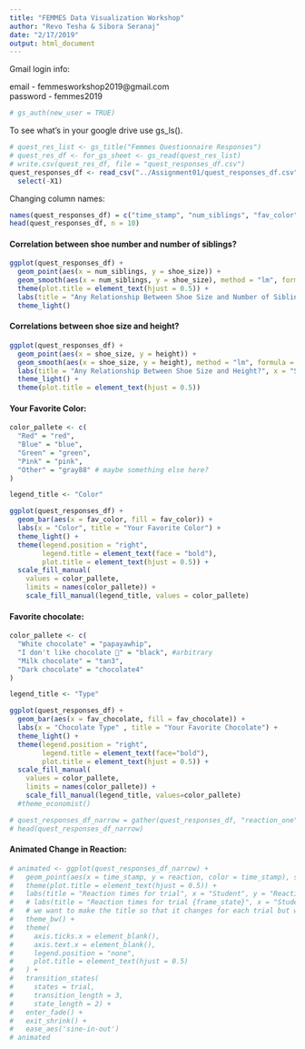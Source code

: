```yaml
---
title: "FEMMES Data Visualization Workshop"
author: "Revo Tesha & Sibora Seranaj"
date: "2/17/2019"
output: html_document
---
```



Gmail login info:

email - femmesworkshop2019@gmail.com
<br/>
password - femmes2019

```r
# gs_auth(new_user = TRUE)
```

To see what's in your google drive use gs_ls().
```r
# quest_res_list <- gs_title("Femmes Questionnaire Responses")
# quest_res_df <- for_gs_sheet <- gs_read(quest_res_list)
# write.csv(quest_res_df, file = "quest_responses_df.csv")
quest_responses_df <- read_csv("../Assignment01/quest_responses_df.csv") %>%
  select(-X1)
```

Changing column names:
```r
names(quest_responses_df) = c("time_stamp", "num_siblings", "fav_color", "height", "shoe_size", "fav_chocolate", "fav_pet", "fav_season", "day_old") #"reaction_one", "reaction_two", "reaction_three", "reaction_four")
head(quest_responses_df, n = 10)
```

#### Correlation between shoe number and number of siblings?
```r
ggplot(quest_responses_df) +
  geom_point(aes(x = num_siblings, y = shoe_size)) +
  geom_smooth(aes(x = num_siblings, y = shoe_size), method = "lm", formula = y ~ x, se = F) +
  theme(plot.title = element_text(hjust = 0.5)) +
  labs(title = "Any Relationship Between Shoe Size and Number of Siblings?", x = "Number of Siblings", y = "Shoe Size") +
  theme_light()
```

#### Correlations between shoe size and height?
```r
ggplot(quest_responses_df) + 
  geom_point(aes(x = shoe_size, y = height)) +
  geom_smooth(aes(x = shoe_size, y = height), method = "lm", formula = y ~ x, se = F) +
  labs(title = "Any Relationship Between Shoe Size and Height?", x = "Shoe Size", y = "Height") +
  theme_light() +
  theme(plot.title = element_text(hjust = 0.5))
```

#### Your Favorite Color:
```r

color_pallete <- c(
  "Red" = "red",
  "Blue" = "blue",
  "Green" = "green",
  "Pink" = "pink",
  "Other" = "gray88" # maybe something else here?
)

legend_title <- "Color"

ggplot(quest_responses_df) + 
  geom_bar(aes(x = fav_color, fill = fav_color)) +
  labs(x = "Color", title = "Your Favorite Color") +
  theme_light() +
  theme(legend.position = "right",
        legend.title = element_text(face = "bold"),
        plot.title = element_text(hjust = 0.5)) +
  scale_fill_manual(
    values = color_pallete,
    limits = names(color_pallete)) +
    scale_fill_manual(legend_title, values = color_pallete)
```

#### Favorite chocolate:
```r
color_pallete <- c(
  "White chocolate" = "papayawhip",
  "I don't like chocolate 😬" = "black", #arbitrary
  "Milk chocolate" = "tan3",
  "Dark chocolate" = "chocolate4"
)

legend_title <- "Type"

ggplot(quest_responses_df) +
  geom_bar(aes(x = fav_chocolate, fill = fav_chocolate)) +
  labs(x = "Chocolate Type" , title = "Your Favorite Chocolate") +
  theme_light() +
  theme(legend.position = "right",
        legend.title = element_text(face="bold"),
        plot.title = element_text(hjust = 0.5)) +
  scale_fill_manual(
    values = color_pallete,
    limits = names(color_pallete)) +
    scale_fill_manual(legend_title, values=color_pallete)
  #theme_economist()
```

```r
# quest_responses_df_narrow = gather(quest_responses_df, "reaction_one", "reaction_two", "reaction_three", "reaction_four", key = "trial", value = "reaction")
# head(quest_responses_df_narrow)
```

#### Animated Change in Reaction:
```r
# animated <- ggplot(quest_responses_df_narrow) + 
#   geom_point(aes(x = time_stamp, y = reaction, color = time_stamp), size = 3) +
#   theme(plot.title = element_text(hjust = 0.5)) +
#   labs(title = "Reaction times for trial", x = "Student", y = "Reaction times") +
#   # labs(title = "Reaction times for trial {frame_state}", x = "Student", y = "Reaction times")
#   # we want to make the title so that it changes for each trial but we don't know how to
#   theme_bw() +
#   theme(
#     axis.ticks.x = element_blank(),
#     axis.text.x = element_blank(),
#     legend.position = "none",
#     plot.title = element_text(hjust = 0.5)
#   ) +
#   transition_states(
#     states = trial,  
#     transition_length = 3,
#     state_length = 2) + 
#   enter_fade() +
#   exit_shrink() +
#   ease_aes('sine-in-out')
# animated
```

